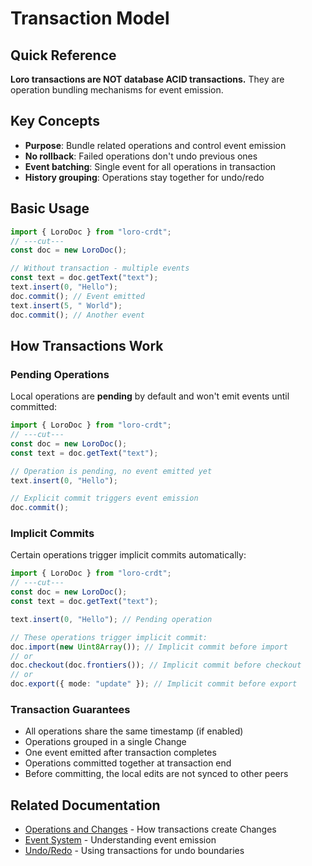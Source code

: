 # Transaction Model

## Quick Reference

**Loro transactions are NOT database ACID transactions.** They are operation bundling mechanisms for event emission.

## Key Concepts

- **Purpose**: Bundle related operations and control event emission
- **No rollback**: Failed operations don't undo previous ones
- **Event batching**: Single event for all operations in transaction
- **History grouping**: Operations stay together for undo/redo

## Basic Usage

```ts twoslash
import { LoroDoc } from "loro-crdt";
// ---cut---
const doc = new LoroDoc();

// Without transaction - multiple events
const text = doc.getText("text");
text.insert(0, "Hello");
doc.commit(); // Event emitted
text.insert(5, " World");
doc.commit(); // Another event
```

## How Transactions Work

### Pending Operations
Local operations are **pending** by default and won't emit events until committed:

```ts twoslash
import { LoroDoc } from "loro-crdt";
// ---cut---
const doc = new LoroDoc();
const text = doc.getText("text");

// Operation is pending, no event emitted yet
text.insert(0, "Hello");

// Explicit commit triggers event emission
doc.commit();
```

### Implicit Commits
Certain operations trigger implicit commits automatically:

```ts twoslash
import { LoroDoc } from "loro-crdt";
// ---cut---
const doc = new LoroDoc();
const text = doc.getText("text");

text.insert(0, "Hello"); // Pending operation

// These operations trigger implicit commit:
doc.import(new Uint8Array()); // Implicit commit before import
// or
doc.checkout(doc.frontiers()); // Implicit commit before checkout
// or
doc.export({ mode: "update" }); // Implicit commit before export
```

### Transaction Guarantees

- All operations share the same timestamp (if enabled)
- Operations grouped in a single Change
- One event emitted after transaction completes
- Operations committed together at transaction end
- Before committing, the local edits are not synced to other peers

## Related Documentation

- [Operations and Changes](./operations_changes) - How transactions create Changes
- [Event System](../user-guide/events) - Understanding event emission
- [Undo/Redo](../user-guide/undo-redo) - Using transactions for undo boundaries
